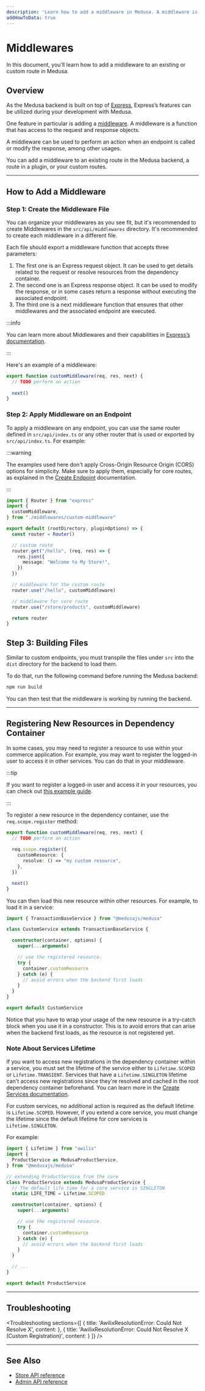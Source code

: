 ```yaml
---
description: 'Learn how to add a middleware in Medusa. A middleware is a function that has access to the request and response objects and can be used to perform actions around an endpoint.'
addHowToData: true
---
```



# Middlewares

In this document, you’ll learn how to add a middleware to an existing or custom route in Medusa.

## Overview

As the Medusa backend is built on top of [Express](https://expressjs.com/), Express’s features can be utilized during your development with Medusa.

One feature in particular is adding a [middleware](http://expressjs.com/en/guide/using-middleware.html#using-middleware). A middleware is a function that has access to the request and response objects.

A middleware can be used to perform an action when an endpoint is called or modify the response, among other usages.

You can add a middleware to an existing route in the Medusa backend, a route in a plugin, or your custom routes.

---

## How to Add a Middleware

### Step 1: Create the Middleware File

You can organize your middlewares as you see fit, but it's recommended to create Middlewares in the `src/api/middlewares` directory. It's recommended to create each middleware in a different file.

Each file should export a middleware function that accepts three parameters:

1. The first one is an Express request object. It can be used to get details related to the request or resolve resources from the dependency container.
2. The second one is an Express response object. It can be used to modify the response, or in some cases return a response without executing the associated endpoint.
3. The third one is a next middleware function that ensures that other middlewares and the associated endpoint are executed.

:::info

You can learn more about Middlewares and their capabilities in [Express’s documentation](http://expressjs.com/en/guide/using-middleware.html#using-middleware).

:::

Here's an example of a middleware:

```ts title=src/api/middlewares/custom-middleware.ts
export function customMiddleware(req, res, next) {
  // TODO perform an action
  
  next()
}
```

### Step 2: Apply Middleware on an Endpoint

To apply a middleware on any endpoint, you can use the same router defined in `src/api/index.ts` or any other router that is used or exported by `src/api/index.ts`. For example:

:::warning

The examples used here don't apply Cross-Origin Resource Origin (CORS) options for simplicity. Make sure to apply them, especially for core routes, as explained in the [Create Endpoint](./create.md#cors-configuration) documentation.

:::

```ts title=src/api/index.ts
import { Router } from "express"
import { 
  customMiddleware,
} from "./middlewares/custom-middleware"

export default (rootDirectory, pluginOptions) => {
  const router = Router()

  // custom route
  router.get("/hello", (req, res) => {
    res.json({
      message: "Welcome to My Store!",
    })
  })

  // middleware for the custom route
  router.use("/hello", customMiddleware)

  // middleware for core route
  router.use("/store/products", customMiddleware)

  return router
}
```

## Step 3: Building Files

Similar to custom endpoints, you must transpile the files under `src` into the `dist` directory for the backend to load them.

To do that, run the following command before running the Medusa backend:

```bash npm2yarn
npm run build
```

You can then test that the middleware is working by running the backend.

---

## Registering New Resources in Dependency Container

In some cases, you may need to register a resource to use within your commerce application. For example, you may want to register the logged-in user to access it in other services. You can do that in your middleware.

:::tip

If you want to register a logged-in user and access it in your resources, you can check out [this example guide](./example-logged-in-user.mdx).

:::

To register a new resource in the dependency container, use the `req.scope.register` method:

```ts title=src/api/middlewares/custom-middleware.ts
export function customMiddleware(req, res, next) {
  // TODO perform an action
  
  req.scope.register({
    customResource: {
      resolve: () => "my custom resource",
    },
  })

  next()
}
```

You can then load this new resource within other resources. For example, to load it in a service:

<!-- eslint-disable prefer-rest-params -->

```ts title=src/services/custom-service.ts
import { TransactionBaseService } from "@medusajs/medusa"

class CustomService extends TransactionBaseService {

  constructor(container, options) {
    super(...arguments)

    // use the registered resource.
    try {
      container.customResource
    } catch (e) {
      // avoid errors when the backend first loads
    }
  }
}

export default CustomService
```

Notice that you have to wrap your usage of the new resource in a try-catch block when you use it in a constructor. This is to avoid errors that can arise when the backend first loads, as the resource is not registered yet.

### Note About Services Lifetime

If you want to access new registrations in the dependency container within a service, you must set the lifetime of the service either to `Lifetime.SCOPED` or `Lifetime.TRANSIENT`.  Services that have a `Lifetime.SINGLETON` lifetime can't access new registrations since they're resolved and cached in the root dependency container beforehand. You can learn more in the [Create Services documentation](../services/create-service.mdx#service-life-time).

For custom services, no additional action is required as the default lifetime is `Lifetime.SCOPED`. However, if you extend a core service, you must change the lifetime since the default lifetime for core services is `Lifetime.SINGLETON`.

For example:

<!-- eslint-disable prefer-rest-params -->

```ts
import { Lifetime } from "awilix"
import { 
  ProductService as MedusaProductService,
} from "@medusajs/medusa"

// extending ProductService from the core
class ProductService extends MedusaProductService {
  // The default life time for a core service is SINGLETON
  static LIFE_TIME = Lifetime.SCOPED

  constructor(container, options) {
    super(...arguments)

    // use the registered resource.
    try {
      container.customResource
    } catch (e) {
      // avoid errors when the backend first loads
    }
  }

  // ...
}

export default ProductService
```

---

## Troubleshooting

<Troubleshooting 
  sections={[
    {
      title: 'AwilixResolutionError: Could Not Resolve X',
      content: <ServiceLifetimeSection />
    },
    {
      title: 'AwilixResolutionError: Could Not Resolve X (Custom Registration)',
      content: <CustomRegistrationSection />
    }
  ]}
/>

---

## See Also

- [Store API reference](/api/store)
- [Admin API reference](/api/admin)
